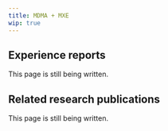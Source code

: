 ---
title: MDMA + MXE
wip: true
---

## Experience reports

This page is still being written.

## Related research publications

This page is still being written.

